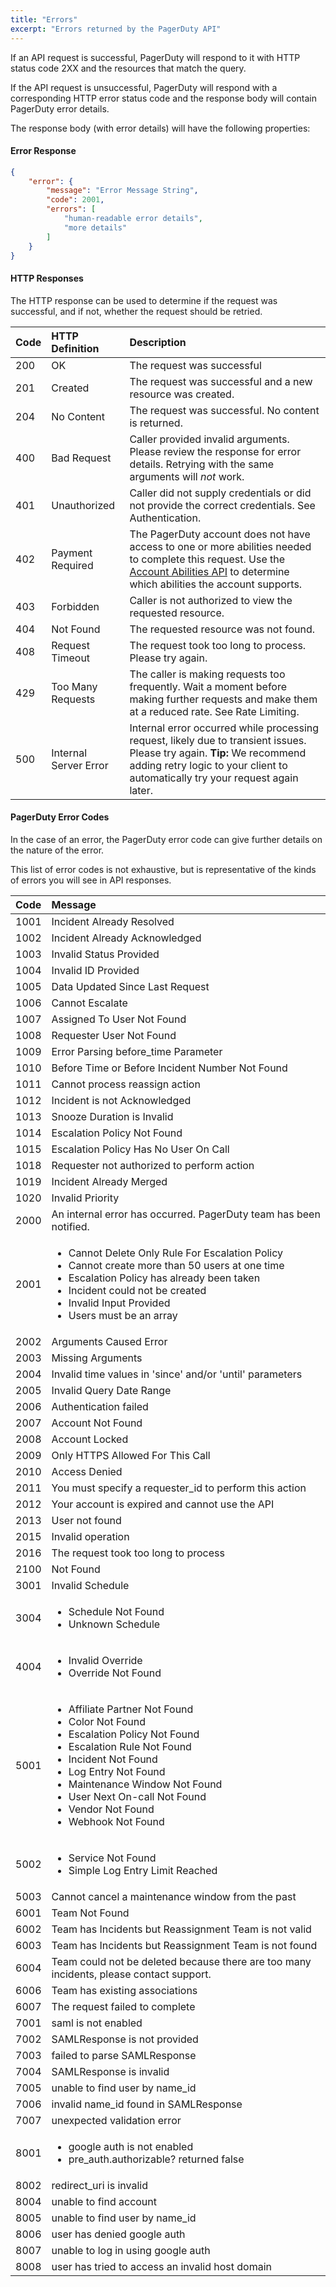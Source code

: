 ```yaml
---
title: "Errors"
excerpt: "Errors returned by the PagerDuty API"
---
```

If an API request is successful, PagerDuty will respond to it with HTTP status code 2XX and the resources that match the query.

If the API request is unsuccessful, PagerDuty will respond with a corresponding HTTP error status code and the response body will contain PagerDuty error details.

The response body (with error details) will have the following properties:

#### Error Response

```json
{
    "error": {
        "message": "Error Message String",
        "code": 2001,
        "errors": [
            "human-readable error details",
            "more details"
        ]
    }
}
```

#### HTTP Responses

The HTTP response can be used to determine if the request was successful, and if not, whether the request should be retried.

| Code | HTTP Definition | Description |
|:--------------|:------------------|:------|
| 200 | OK | The request was successful |
| 201 | Created | The request was successful and a new resource was created. |
| 204 | No Content | The request was successful. No content is returned. |
| 400 | Bad Request | Caller provided invalid arguments. Please review the response for error details. Retrying with the same arguments will *not* work. |
| 401 | Unauthorized | Caller did not supply credentials or did not provide the correct credentials. See <Link to="/docs/rest-api-v2/authentication/">Authentication</Link>. |
| 402 | Payment Required | The PagerDuty account does not have access to one or more abilities needed to complete this request. Use the [Account Abilities API](https://api-reference.pagerduty.com/#!/Abilities/get_abilities) to determine which abilities the account supports. |
| 403 | Forbidden | Caller is not authorized to view the requested resource. |
| 404 | Not Found | The requested resource was not found. |
| 408 | Request Timeout | The request took too long to process. Please try again. |
| 429 | Too Many Requests | The caller is making requests too frequently. Wait a moment before making further requests and make them at a reduced rate. See  <Link to="/docs/rest-api-v2/rate-limiting/">Rate  Limiting</Link>. |
| 500 | Internal Server Error | Internal error occurred while processing request, likely due to transient issues. Please try again. **Tip:** We recommend adding retry logic to your client to automatically try your request again later. |

#### PagerDuty Error Codes

In the case of an error, the PagerDuty error code can give further details on the nature of the error.

This list of error codes is not exhaustive, but is representative of the kinds of errors you will see in API responses.

| Code | Message |
|:-----|:--------|
| 1001 | Incident Already Resolved |
| 1002 | Incident Already Acknowledged |
| 1003 | Invalid Status Provided |
| 1004 | Invalid ID Provided |
| 1005 | Data Updated Since Last Request |
| 1006 | Cannot Escalate |
| 1007 | Assigned To User Not Found |
| 1008 | Requester User Not Found |
| 1009 | Error Parsing before_time Parameter |
| 1010 | Before Time or Before Incident Number Not Found |
| 1011 | Cannot process reassign action |
| 1012 | Incident is not Acknowledged |
| 1013 | Snooze Duration is Invalid |
| 1014 | Escalation Policy Not Found |
| 1015 | Escalation Policy Has No User On Call |
| 1018 | Requester not authorized to perform action |
| 1019 | Incident Already Merged |
| 1020 | Invalid Priority |
| 2000 | An internal error has occurred. PagerDuty team has been notified. |
| 2001 | <ul><li>Cannot Delete Only Rule For Escalation Policy</li><li>Cannot create more than 50 users at one time</li><li>Escalation Policy has already been taken</li><li>Incident could not be created</li><li>Invalid Input Provided</li><li>Users must be an array</li></ul> |
| 2002 | Arguments Caused Error |
| 2003 | Missing Arguments |
| 2004 | Invalid time values in 'since' and/or 'until' parameters |
| 2005 | Invalid Query Date Range |
| 2006 | Authentication failed |
| 2007 | Account Not Found |
| 2008 | Account Locked |
| 2009 | Only HTTPS Allowed For This Call |
| 2010 | Access Denied |
| 2011 | You must specify a requester_id to perform this action |
| 2012 | Your account is expired and cannot use the API |
| 2013 | User not found |
| 2015 | Invalid operation |
| 2016 | The request took too long to process |
| 2100 | Not Found |
| 3001 | Invalid Schedule |
| 3004 | <ul><li>Schedule Not Found</li><li>Unknown Schedule</li></ul> |
| 4004 | <ul><li>Invalid Override</li><li>Override Not Found</li></ul> |
| 5001 | <ul><li>Affiliate Partner Not Found</li><li>Color Not Found</li><li> Escalation Policy Not Found</li><li>Escalation Rule Not Found</li><li>Incident Not Found</li><li>Log Entry Not Found</li><li>Maintenance Window Not Found</li><li>User Next On-call Not Found</li><li>Vendor Not Found</li><li>Webhook Not Found</li></ul> |
| 5002 | <ul><li>Service Not Found</li><li>Simple Log Entry Limit Reached</li></ul> |
| 5003 | Cannot cancel a maintenance window from the past |
| 6001 | Team Not Found |
| 6002 | Team has Incidents but Reassignment Team is not valid |
| 6003 | Team has Incidents but Reassignment Team is not found |
| 6004 | Team could not be deleted because there are too many incidents, please contact support. |
| 6006 | Team has existing associations |
| 6007 | The request failed to complete |
| 7001 | saml is not enabled |
| 7002 | SAMLResponse is not provided |
| 7003 | failed to parse SAMLResponse |
| 7004 | SAMLResponse is invalid |
| 7005 | unable to find user by name_id |
| 7006 | invalid name_id found in SAMLResponse |
| 7007 | unexpected validation error |
| 8001 | <ul><li>google auth is not enabled</li><li>pre_auth.authorizable? returned false</li></ul> |
| 8002 | redirect_uri is invalid |
| 8004 | unable to find account |
| 8005 | unable to find user by name_id |
| 8006 | user has denied google auth |
| 8007 | unable to log in using google auth |
| 8008 | user has tried to access an invalid host domain |
